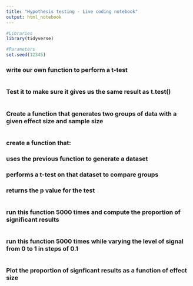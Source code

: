 ```yaml
---
title: "Hypothesis testing - Live coding notebook"
output: html_notebook
---
```


```r
#Libraries
library(tidyverse)

#Parameters
set.seed(12345)
```


### write our own function to perform a t-test

```r

```

### Test it to make sure it gives us the same result as t.test()

```r

```

### Create a function that generates two groups of data with a given effect size and sample size

```r

```

### create a function that:
### uses the previous function to generate a dataset
### performs a t-test on that dataset to compare groups
### returns the p value for the test

```r

```

### run this function 5000 times and compute the proportion of significant results

```r

```

### run this function 5000 times while varying the level of signal from 0 to 1 in steps of 0.1

```r

```

### Plot the proportion of signficant results as a function of effect size

```r

```


